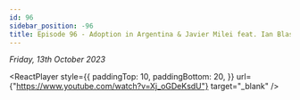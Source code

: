 ```yaml
---
id: 96
sidebar_position: -96
title: Episode 96 - Adoption in Argentina & Javier Milei feat. Ian Blas
---
```



_Friday, 13th October 2023_

<ReactPlayer
  style={{
    paddingTop: 10,
    paddingBottom: 20,
  }}
  url={"https://www.youtube.com/watch?v=Xj_oGDeKsdU"}
  target="_blank"
/>
